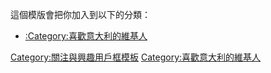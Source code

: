 {{Userbox
|border-c=#4169E1
|border-s=1
|id=[[File:Flag of Italy.svg|45px]]
|id-c=white
|info=這個用戶喜歡'''[[意大利]]'''。<br>Io amo l'Italia
|info-c=#ccffff
|info-s=10
}}
<includeonly>[[Category:喜歡意大利的維基人|{{PAGENAME}}]]</includeonly>
<noinclude>
<p style="clear: both; padding-top: 2em">
這個模版會把你加入到以下的分類：
*[[:Category:喜歡意大利的維基人]]

</p>
[[Category:關注與興趣用戶框模板]]
[[Category:喜歡意大利的維基人]]
</noinclude>